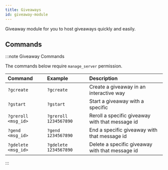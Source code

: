 ```yaml
---
title: Giveaways
id: giveaway-module
---
```


Giveaway module for you to host giveaways quickly and easily.

## Commands

:::note Giveaway Commands

The commands below require `manage_server` permission.

| Command             | Example               | Description                                     |
| :------------------ | :-------------------- | :---------------------------------------------- |
| `?gcreate`          | `?gcreate`            | Create a giveaway in an interactive way         |
| `?gstart `          | `?gstart`             | Start a giveaway with a specific                |
| `?greroll <msg_id>` | `?greroll 1234567890` | Reroll a specific giveaway with that message id |
| `?gend <msg_id>`    | `?gend 1234567890`    | End a specific giveaway with that message id    |
| `?gdelete <msg_id>` | `?gdelete 1234567890` | Delete a specific giveaway with that message id |

:::
